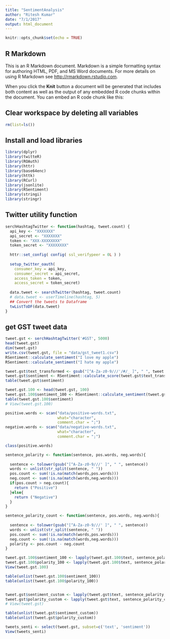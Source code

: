 ```yaml
---
title: "SentimentAnalysis"
author: "Ritesh Kumar"
date: "7/1/2017"
output: html_document
---
```


```r
knitr::opts_chunk$set(echo = TRUE)
```

## R Markdown

This is an R Markdown document. Markdown is a simple formatting syntax for authoring HTML, PDF, and MS Word documents. For more details on using R Markdown see <http://rmarkdown.rstudio.com>.

When you click the **Knit** button a document will be generated that includes both content as well as the output of any embedded R code chunks within the document. You can embed an R code chunk like this:

## Clear workspace by deleting all variables
```r
rm(list=ls())
```
## Install and load libraries
```r
library(dplyr)
library(twitteR)
library(ROAuth)
library(httr)
library(base64enc)
library(httk)
library(RCurl)
library(jsonlite)
library(RSentiment)
library(stringi)
library(stringr)
```
## Twitter utility function
```r
serchHashtagTwitter <- function(hashtag, tweet.count) {
  api_key <- "XXXXXXX"
  api_secret <- "XXXXXXX"
  token <- "XXX-XXXXXXXX"
  token_secret <- "XXXXXXXX"
  
  httr::set_config( config( ssl_verifypeer = 0L ) )
  
  setup_twitter_oauth(
    consumer_key = api_key,
    consumer_secret = api_secret,
    access_token = token,
    access_secret = token_secret)
  
  data.tweet <- searchTwitter(hashtag, tweet.count)
  # data.tweet <- userTimeline(hashtag, 5)
  ## Convert the tweets to Dataframe
  twListToDF(data.tweet)
}
```
## get GST tweet data
```r
tweet.gst <- serchHashtagTwitter('#GST', 5000)
head(tweet.gst)
dim(tweet.gst)
write.csv(tweet.gst, file = "data/gst_tweet1.csv")
RSentiment::calculate_sentiment("I love my apple")
RSentiment::calculate_sentiment("I hate my apple")

tweet.gst$text_transformed <- gsub("[^A-Za-z0-9///'/#/_ ]", " ", tweet.gst$text)
tweet.gst$sentiment <- RSentiment::calculate_score(tweet.gst$text_transformed)
table(tweet.gst$sentiment)

tweet.gst.100 <- head(tweet.gst, 100)
tweet.gst.100$sentiment_100 <- RSentiment::calculate_sentiment(tweet.gst.100$text)
table(tweet.gst.100$sentiment)
# View(tweet.gst.100)

positive.words <- scan("data/positive-words.txt", 
                       what="character",
                       comment.char = ";")
negative.words <- scan("data/negative-words.txt", 
                       what="character",
                       comment.char = ";")

class(positive.words)

```
```r
sentence_polarity <- function(sentence, pos.words, neg.words){
  
  sentence <- tolower(gsub("[^A-Za-z0-9///' ]", " ", sentence))
  words <- unlist(str_split(sentence, " "))
  pos.count <- sum(!is.na(match(words,pos.words)))
  neg.count <- sum(!is.na(match(words,neg.words)))
  if(pos.count > neg.count){
    return ("Positive")
  }else{
    return ("Negative")
  }
}

sentence_polarity_count <- function(sentence, pos.words, neg.words){
  
  sentence <- tolower(gsub("[^A-Za-z0-9///' ]", " ", sentence))
  words <- unlist(str_split(sentence, " "))
  pos.count <- sum(!is.na(match(words,pos.words)))
  neg.count <- sum(!is.na(match(words,neg.words)))
  polarity <- pos.count - neg.count
}

tweet.gst.100$sentiment_100 <- lapply(tweet.gst.100$text, sentence_polarity, positive.words,negative.words)
tweet.gst.100$polarity_100 <- lapply(tweet.gst.100$text, sentence_polarity_count, positive.words,negative.words)
View(tweet.gst.100)

table(unlist(tweet.gst.100$sentiment_100))
table(unlist(tweet.gst.100$polarity_100))


tweet.gst$sentiment_custom <- lapply(tweet.gst$text, sentence_polarity, positive.words,negative.words)
tweet.gst$polarity_custom <- lapply(tweet.gst$text, sentence_polarity_count, positive.words,negative.words)
# View(tweet.gst)

table(unlist(tweet.gst$sentiment_custom))
table(unlist(tweet.gst$polarity_custom))

tweets_senti <- select(tweet.gst, subset=c('text', 'sentiment'))
View(tweets_senti)
```

